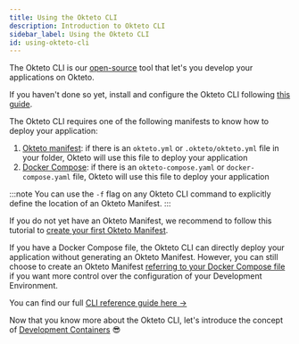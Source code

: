 ```yaml
---
title: Using the Okteto CLI
description: Introduction to Okteto CLI
sidebar_label: Using the Okteto CLI
id: using-okteto-cli
---
```



The Okteto CLI is our [open-source](https://github.com/okteto/okteto) tool that let's you develop your applications on Okteto.

If you haven't done so yet, install and configure the Okteto CLI following [this guide](get-started/install-okteto-cli.mdx).

The Okteto CLI requires one of the following manifests to know how to deploy your application:

1. [Okteto manifest](manifest/overview-manifest.mdx): if there is an `okteto.yml` or `.okteto/okteto.yml` file in your folder, Okteto will use this file to deploy your application
1. [Docker Compose](reference/docker-compose.mdx): if there is an `okteto-compose.yaml` or `docker-compose.yaml` file, Okteto will use this file to deploy your application

:::note
You can use the `-f` flag on any Okteto CLI command to explicitly define the location of an Okteto Manifest.
:::

If you do not yet have an Okteto Manifest, we recommend to follow this tutorial to [create your first Okteto Manifest](get-started/deploy-your-app/index.mdx).

If you have a Docker Compose file, the Okteto CLI can directly deploy your application without generating an Okteto Manifest.
However, you can still choose to create an Okteto Manifest [referring to your Docker Compose file](/reference/okteto-manifest.mdx#deploy-with-docker-compose) if you want more control over the configuration of your Development Environment.

You can find our full [CLI reference guide here ->](reference/okteto-cli.mdx)

Now that you know more about the Okteto CLI, let's introduce the concept of [Development Containers](deploy/development-containers/index.mdx) 😎
